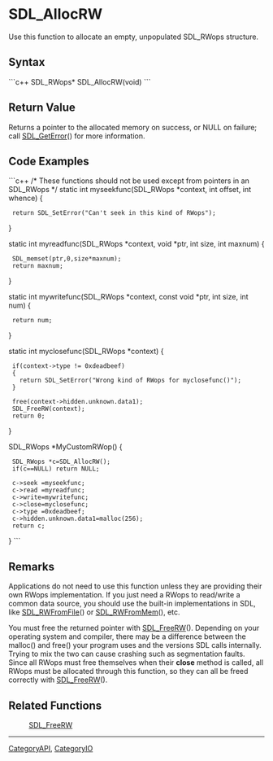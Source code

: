 <!-- pragma section-numbers off -->
<!-- pragma camelcase off -->

= SDL_AllocRW =
Use this function to allocate an empty, unpopulated SDL_RWops structure.


== Syntax ==
```c++
SDL_RWops* SDL_AllocRW(void)
```

== Return Value ==
Returns a pointer to the allocated memory on success, or NULL on failure; call [[SDL_GetError]]() for more information.

== Code Examples ==
```c++
/* These functions should not be used except from pointers in an SDL_RWops */
static int myseekfunc(SDL_RWops *context, int offset, int whence)
{
  return SDL_SetError("Can't seek in this kind of RWops");
}

static int myreadfunc(SDL_RWops *context, void *ptr, int size, int maxnum)
{
  SDL_memset(ptr,0,size*maxnum);
  return maxnum;
}

static int mywritefunc(SDL_RWops *context, const void *ptr, int size, int num)
{
  return num;
}

static int myclosefunc(SDL_RWops *context)
{
  if(context->type != 0xdeadbeef)
  {
    return SDL_SetError("Wrong kind of RWops for myclosefunc()");
  }

  free(context->hidden.unknown.data1);
  SDL_FreeRW(context);
  return 0;
}

SDL_RWops *MyCustomRWop()
{
  SDL_RWops *c=SDL_AllocRW();
  if(c==NULL) return NULL;

  c->seek =myseekfunc;
  c->read =myreadfunc;
  c->write=mywritefunc;
  c->close=myclosefunc;
  c->type =0xdeadbeef;
  c->hidden.unknown.data1=malloc(256);
  return c;
}
```

== Remarks ==
Applications do not need to use this function unless they are providing their own RWops implementation. If you just need a RWops to read/write a common data source, you should use the built-in implementations in SDL, like [[SDL_RWFromFile]]() or [[SDL_RWFromMem]](), etc.

You must free the returned pointer with [[SDL_FreeRW]](). Depending on your operating system and compiler, there may be a difference between the malloc() and free() your program uses and the versions SDL calls internally. Trying to mix the two can cause crashing such as segmentation faults. Since all RWops must free themselves when their '''close''' method is called, all RWops must be allocated through this function, so they can all be freed correctly with [[SDL_FreeRW]]().

== Related Functions ==
:[[SDL_FreeRW]]

----
[[CategoryAPI]], [[CategoryIO]]
